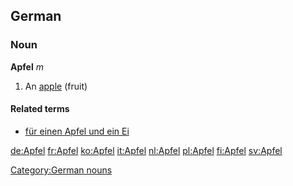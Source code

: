 ==German==
===Noun===
'''Apfel''' ''m''
#An [[apple]] (fruit)

====Related terms====
*[[für einen Apfel und ein Ei]]

{{de-decl-noun|Apfel|Äpfel|Apfels|Äpfel|Apfel|Äpfeln|Apfel|Äpfel}}

[[Category:German nouns]]
[[de:Apfel]]
[[fr:Apfel]]
[[ko:Apfel]]
[[it:Apfel]]
[[nl:Apfel]]
[[pl:Apfel]]
[[fi:Apfel]]
[[sv:Apfel]]